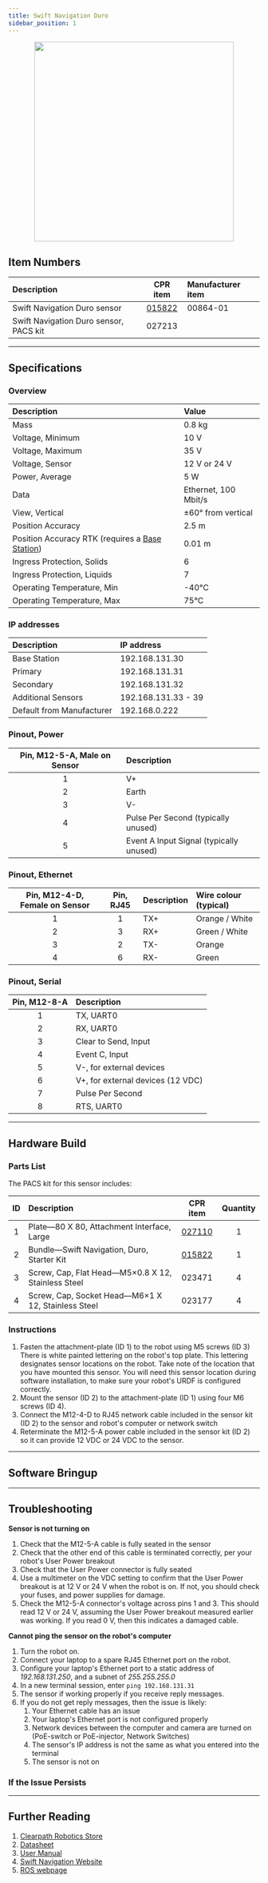 ```yaml
---
title: Swift Navigation Duro
sidebar_position: 1
---
```



<center>
  <img
    src="/img/sensor_images/sensor_swiftnav_duro_1.png"
    width="400"
  />
</center>

<Safety />

## Item Numbers

| Description                            |                       CPR item                       | Manufacturer item |
| :------------------------------------- | :--------------------------------------------------: | :---------------- |
| Swift Navigation Duro sensor           | [015822](/assets/clearpath_robotics_015822-TDS1.pdf) | 00864-01          |
| Swift Navigation Duro sensor, PACS kit |                        027213                        |                   |

---

## Specifications

### Overview

| Description                                                                          | Value                |
| :----------------------------------------------------------------------------------- | :------------------- |
| Mass                                                                                 | 0.8 kg               |
| Voltage, Minimum                                                                     | 10 V                 |
| Voltage, Maximum                                                                     | 35 V                 |
| Voltage, Sensor                                                                      | 12 V or 24 V         |
| Power, Average                                                                       | 5 W                  |
| Data                                                                                 | Ethernet, 100 Mbit/s |
| View, Vertical                                                                       | ±60° from vertical   |
| Position Accuracy                                                                    | 2.5 m                |
| Position Accuracy RTK (requires a [Base Station](docs/accessories/base_station.mdx)) | 0.01 m               |
| Ingress Protection, Solids                                                           | 6                    |
| Ingress Protection, Liquids                                                          | 7                    |
| Operating Temperature, Min                                                           | -40°C                |
| Operating Temperature, Max                                                           | 75°C                 |

### IP addresses

| Description               | IP address          |
| :------------------------ | :------------------ |
| Base Station              | 192.168.131.30      |
| Primary                   | 192.168.131.31      |
| Secondary                 | 192.168.131.32      |
| Additional Sensors        | 192.168.131.33 - 39 |
| Default from Manufacturer | 192.168.0.222       |

### Pinout, Power

| Pin, M12-5-A, Male on Sensor | Description                             |
| :--------------------------: | :-------------------------------------- |
|              1               | V+                                      |
|              2               | Earth                                   |
|              3               | V-                                      |
|              4               | Pulse Per Second (typically unused)     |
|              5               | Event A Input Signal (typically unused) |

### Pinout, Ethernet

| Pin, M12-4-D, Female on Sensor | Pin, RJ45 | Description | Wire colour (typical) |
| :----------------------------: | :-------: | :---------- | :-------------------- |
|               1                |     1     | TX+         | Orange / White        |
|               2                |     3     | RX+         | Green / White         |
|               3                |     2     | TX-         | Orange                |
|               4                |     6     | RX-         | Green                 |

### Pinout, Serial

| Pin, M12-8-A | Description                       |
| :----------: | :-------------------------------- |
|      1       | TX, UART0                         |
|      2       | RX, UART0                         |
|      3       | Clear to Send, Input              |
|      4       | Event C, Input                    |
|      5       | V-, for external devices          |
|      6       | V+, for external devices (12 VDC) |
|      7       | Pulse Per Second                  |
|      8       | RTS, UART0                        |

---

## Hardware Build

### Parts List

The PACS kit for this sensor includes:

| ID  | Description                                        |                       CPR item                       | Quantity |
| :-: | :------------------------------------------------- | :--------------------------------------------------: | :------: |
|  1  | Plate—80 X 80, Attachment Interface, Large         |   [027110](/assets/clearpath_robotics_027110.pdf)    |    1     |
|  2  | Bundle—Swift Navigation, Duro, Starter Kit         | [015822](/assets/clearpath_robotics_015822-TDS1.pdf) |    1     |
|  3  | Screw, Cap, Flat Head—M5×0.8 X 12, Stainless Steel |                        023471                        |    4     |
|  4  | Screw, Cap, Socket Head—M6×1 X 12, Stainless Steel |                        023177                        |    4     |

### Instructions

1.  Fasten the attachment-plate (ID 1) to the robot using M5 screws (ID 3)
    There is white painted lettering on the robot's top plate.
    This lettering designates sensor locations on the robot.
    Take note of the location that you have mounted this sensor.
    You will need this sensor location during software installation, to make sure your robot's URDF is configured correctly.
2.  Mount the sensor (ID 2) to the attachment-plate (ID 1) using four M6 screws (ID 4).
3.  Connect the M12-4-D to RJ45 network cable included in the sensor kit (ID 2) to the sensor and robot's computer or network switch
4.  Reterminate the M12-5-A power cable included in the sensor kit (ID 2) so it can provide 12 VDC or 24 VDC to the sensor.

---

## Software Bringup

<SoftwareBringup />

---

## Troubleshooting

**Sensor is not turning on**

1.  Check that the M12-5-A cable is fully seated in the sensor
2.  Check that the other end of this cable is terminated correctly, per your robot's User Power breakout
3.  Check that the User Power connector is fully seated
4.  Use a multimeter on the VDC setting to confirm that the User Power breakout is at 12 V or 24 V when the robot is on.
    If not, you should check your fuses, and power supplies for damage.
5.  Check the M12-5-A connector's voltage across pins 1 and 3.
    This should read 12 V or 24 V, assuming the User Power breakout measured earlier was working.
    If you read 0 V, then this indicates a damaged cable.

**Cannot ping the sensor on the robot's computer**

1.  Turn the robot on.
2.  Connect your laptop to a spare RJ45 Ethernet port on the robot.
3.  Configure your laptop's Ethernet port to a static address of _192.168.131.250_, and a subnet of _255.255.255.0_
4.  In a new terminal session, enter `ping 192.168.131.31`
5.  The sensor if working properly if you receive reply messages.
6.  If you do not get reply messages, then the issue is likely:
    1.  Your Ethernet cable has an issue
    2.  Your laptop's Ethernet port is not configured properly
    3.  Network devices between the computer and camera are turned on (PoE-switch or PoE-injector, Network Switches)
    4.  The sensor's IP address is not the same as what you entered into the terminal
    5.  The sensor is not on

### If the Issue Persists

<Support />

---

## Further Reading

1.  [Clearpath Robotics Store](https://store.clearpathrobotics.com/collections/gps/products/duro)
2.  [Datasheet](/assets/clearpath_robotics_015822-TDS1.pdf)
3.  [User Manual](/assets/clearpath_robotics_015822-TDS2.pdf)
4.  [Swift Navigation Website](https://www.swiftnav.com/duro)
5.  [ROS webpage](http://wiki.ros.org/swiftnav_ros)
